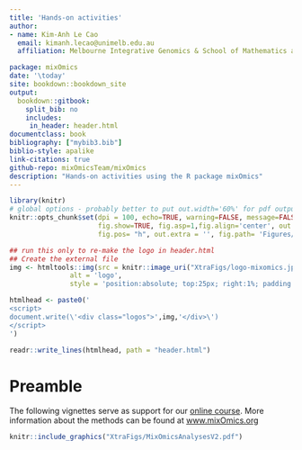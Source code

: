 ```yaml
--- 
title: 'Hands-on activities'
author:
- name: Kim-Anh Le Cao
  email: kimanh.lecao@unimelb.edu.au
  affiliation: Melbourne Integrative Genomics & School of Mathematics and Statistics, The University of Melbourne, Australia

package: mixOmics
date: '\today'
site: bookdown::bookdown_site
output: 
  bookdown::gitbook:
    split_bib: no
    includes:
     in_header: header.html
documentclass: book
bibliography: ["mybib3.bib"]
biblio-style: apalike
link-citations: true
github-repo: mixOmicsTeam/mixOmics
description: "Hands-on activities using the R package mixOmics"
---
```

```r
library(knitr)
# global options - probably better to put out.width='60%' for pdf output
knitr::opts_chunk$set(dpi = 100, echo=TRUE, warning=FALSE, message=FALSE, eval = TRUE, cache=TRUE,
                      fig.show=TRUE, fig.asp=1,fig.align='center', out.width = '75%',
                      fig.pos= "h", out.extra = '', fig.path= 'Figures/')
```

```r
## run this only to re-make the logo in header.html
## Create the external file
img <- htmltools::img(src = knitr::image_uri("XtraFigs/logo-mixomics.jpg"),
               alt = 'logo',
               style = 'position:absolute; top:25px; right:1%; padding:10px;z-index:200;')

htmlhead <- paste0('
<script>
document.write(\'<div class="logos">',img,'</div>\')
</script>
')

readr::write_lines(htmlhead, path = "header.html")
```


# Preamble {-}

The following vignettes serve as support for our [online course](https://study.unimelb.edu.au/find/short-courses/mixomics-r-essentials-for-biological-data-integration/#course-specifics). More information about the methods can be found at [www.mixOmics.org](www.mixOmics.org)


```r

knitr::include_graphics("XtraFigs/MixOmicsAnalysesV2.pdf")
```



